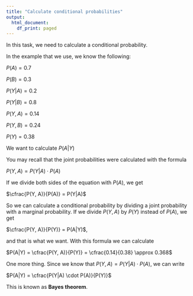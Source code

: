 ```yaml
---
title: "Calculate conditional probabilities"
output:
  html_document:
    df_print: paged
---
```


In this task, we need to calculate a conditional probability.

In the example that we use, we know the following:

$P(A)=0.7$

$P(B)=0.3$

$P(Y|A)=0.2$

$P(Y|B)=0.8$

$P(Y, A) = 0.14$

$P(Y, B) = 0.24$

$P(Y)=0.38$

We want to calculate $P(A|Y)$

You may recall that the joint probabilities were calculated with the formula

$P(Y, A) = P(Y|A) \cdot P(A)$

If we divide both sides of the equation with $P(A)$, we get

$\cfrac{P(Y, A)}{P(A)} = P(Y|A)$

So we can calculate a conditional probability by dividing a joint probability with a marginal probability. If we divide $P(Y, A)$ by $P(Y)$ instead of $P(A)$, we get

$\cfrac{P(Y, A)}{P(Y)} = P(A|Y)$,

and that is what we want. With this formula we can calculate 

$P(A|Y) = \cfrac{P(Y, A)}{P(Y)} = \cfrac{0.14}{0.38} \approx 0.368$

One more thing. Since we know that $P(Y, A) = P(Y|A) \cdot P(A)$, we can write

$P(A|Y) = \cfrac{P(Y|A) \cdot P(A)}{P(Y)}$

This is known as **Bayes theorem**.